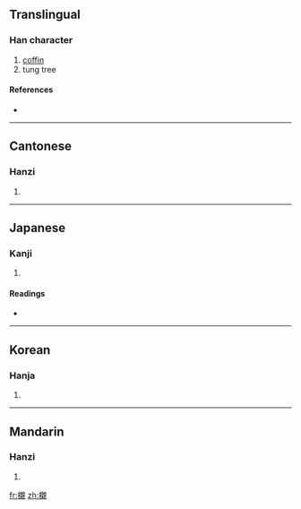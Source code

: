 {{also|榇}}
==Translingual==

===Han character===
{{Han char|rn=75|rad=木|as=16|sn=20|four=4691<sub>0</sub>|canj=木卜木山 (DYDU)}}

# [[coffin]]
# tung tree

====References====
* {{Han ref|kx=0561.210|dkj=15851|dj=0950.120|hdz=21317.120|uh=6AEC|ud=27372|bh=C468|bd=50280}}

----

==Cantonese==

===Hanzi===
{{yue-hanzi|jyut=|y=chan3|sim=榇}}

# {{defn|Cantonese|sort=木16}}

----

==Japanese==

===Kanji===
{{ja-kanji|grade=|rs=木16}}

# {{defn|Japanese|sort=木16}}

====Readings====
* {{ja-readings|on=[[しん]] (shin), [[かん]] (kan)|kun=[[ひつぎ]] (hitsugi)}}

----

==Korean==

===Hanja===
{{ko-hanja|hangeul=친|eumhun=|rv=chin|mr=ch'in|y=chin}}

# {{defn|Korean|sort=木16}}

----

==Mandarin==

===Hanzi===
{{cmn-hanzi|sim=榇|pin=[[chèn]] ([[chen4]])|wg=ch'en<sup>4</sup>}}

# {{defn|Mandarin|sort=木16}}

[[fr:櫬]]
[[zh:櫬]]